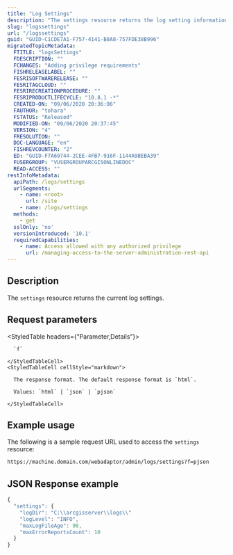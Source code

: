 ```yaml
---
title: "Log Settings"
description: "The settings resource returns the log setting information that is currently applied to the entire site."
slug: "logssettings"
url: "/logssettings"
guid: "GUID-C1CDE7A1-F757-4141-B8A8-757FDE38B996"
migratedTopicMetadata:
  FTITLE: "logsSettings"
  FDESCRIPTION: ""
  FCHANGES: "Adding privilege requirements"
  FISHRELEASELABEL: ""
  FESRISOFTWARERELEASE: ""
  FESRITAGCLOUD: ""
  FESRIRECREATIONPROCEDURE: ""
  FESRIPRODUCTLIFECYCLE: "10.8.1 -*"
  CREATED-ON: "09/06/2020 20:36:06"
  FAUTHOR: "tohara"
  FSTATUS: "Released"
  MODIFIED-ON: "09/06/2020 20:37:45"
  VERSION: "4"
  FRESOLUTION: ""
  DOC-LANGUAGE: "en"
  FISHREVCOUNTER: "2"
  ED: "GUID-F7A69744-2CEE-4FB7-916F-1144A9BEBA39"
  FUSERGROUP: "VUSERGROUPARCGISONLINEDOC"
  READ-ACCESS: ""
restInfoMetadata:
  apiPath: /logs/settings
  urlSegments:
    - name: <root>
      url: /site
    - name: /logs/settings
  methods:
    - get
  sslOnly: 'no'
  versionIntroduced: '10.1'
  requiredCapabilities:
    - name: Access allowed with any authorized privilege
      url: /managing-access-to-the-server-administration-rest-api
---
```


## Description

The `settings` resource returns the current log settings.


##  Request parameters

<StyledTable headers={"Parameter,Details"}>
  <StyledTableRow>
    <StyledTableCell cellStyle="markdown">

      `f` 

    </StyledTableCell>
    <StyledTableCell cellStyle="markdown">

      The response format. The default response format is `html`.

      Values: `html` | `json` | `pjson`

    </StyledTableCell>
  </StyledTableRow>
</StyledTable>


## Example usage

The following is a sample request URL used to access the `settings` resource:

```markdown
https://machine.domain.com/webadaptor/admin/logs/settings?f=pjson
```

## JSON Response example

```javascript
{
  "settings": {
    "logDir": "C:\\arcgisserver\\logs\\"
    "logLevel": "INFO",
    "maxLogFileAge": 90,
    "maxErrorReportsCount": 10
  }
}
```